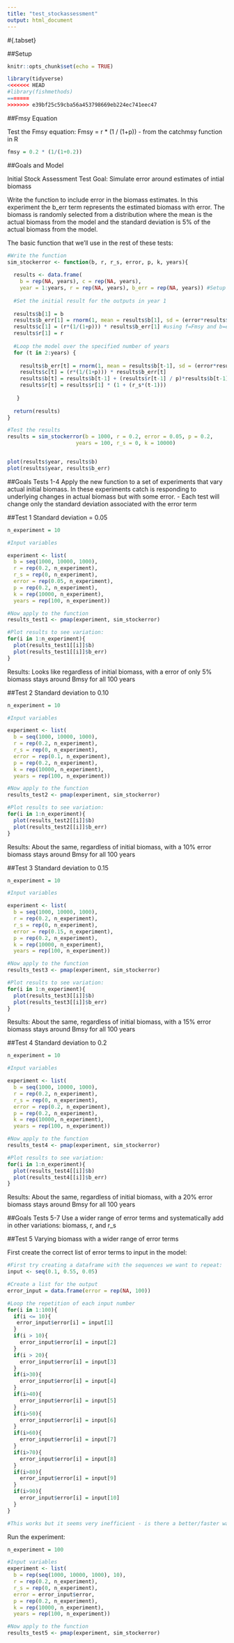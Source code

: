 ```yaml
---
title: "test_stockassessment"
output: html_document
---
```


#{.tabset}

##Setup
```r
knitr::opts_chunk$set(echo = TRUE)
```


```r
library(tidyverse)
<<<<<<< HEAD
#library(fishmethods)
=======
>>>>>>> e39bf25c59cba56a453798669eb224ec741eec47
```

##Fmsy Equation

Test the Fmsy equation:
Fmsy = r * (1 / (1+p)) - from the catchmsy function in R
```r

fmsy = 0.2 * (1/(1+0.2))

```


##Goals and Model

Initial Stock Assessment Test
Goal: Simulate error around estimates of intial biomass 

Write the function to include error in the biomass estimates. In this experiment the b_err term represents the estimated biomass with error. The biomass is randomly selected from a distribution where the mean is the actual biomass from the model and the standard deviation is 5% of the actual biomass from the model. 

The basic function that we'll use in the rest of these tests:
```r
#Write the function
sim_stockerror <- function(b, r, r_s, error, p, k, years){
  
  results <- data.frame(
    b = rep(NA, years), c = rep(NA, years), 
    year = 1:years, r = rep(NA, years), b_err = rep(NA, years)) #Setup the results dataframe 
  
  #Set the initial result for the outputs in year 1
   
  results$b[1] = b
  results$b_err[1] = rnorm(1, mean = results$b[1], sd = (error*results$b[1])) #simulate error in assessment
  results$c[1] = (r*(1/(1+p))) * results$b_err[1] #using f=Fmsy and b=estimate from initial stock assessment
  results$r[1] = r
  
  #Loop the model over the specified number of years
  for (t in 2:years) {
    
    results$b_err[t] = rnorm(1, mean = results$b[t-1], sd = (error*results$b[t-1]))
    results$c[t] = (r*(1/(1+p))) * results$b_err[t]
    results$b[t] = results$b[t-1] + (results$r[t-1] / p)*results$b[t-1]*(1 - ((results$b[t-1]/k) ^ p))-results$c[t]
    results$r[t] = results$r[1] * (1 + (r_s*(t-1))) 
    
   } 
  
  return(results)
}

#Test the results
results = sim_stockerror(b = 1000, r = 0.2, error = 0.05, p = 0.2,
                      years = 100, r_s = 0, k = 10000) 


plot(results$year, results$b)
plot(results$year, results$b_err)
```

##Goals Tests 1-4
Apply the new function to a set of experiments that vary actual initial biomass. In these experiments catch is responding to underlying changes in actual biomass but with some error.
 - Each test will change only the standard deviation associated with the error term

##Test 1
Standard deviation = 0.05
```r

n_experiment = 10 

#Input variables

experiment <- list(
  b = seq(1000, 10000, 1000),
  r = rep(0.2, n_experiment),
  r_s = rep(0, n_experiment),
  error = rep(0.05, n_experiment),
  p = rep(0.2, n_experiment),
  k = rep(10000, n_experiment),
  years = rep(100, n_experiment))

#Now apply to the function
results_test1 <- pmap(experiment, sim_stockerror)

#Plot results to see variation:
for(i in 1:n_experiment){
  plot(results_test1[[i]]$b)
  plot(results_test1[[i]]$b_err)
}

```
Results: Looks like regardless of initial biomass, with a error of only 5% biomass stays around Bmsy for all 100 years 

##Test 2
Standard deviation to 0.10
```r

n_experiment = 10 

#Input variables

experiment <- list(
  b = seq(1000, 10000, 1000),
  r = rep(0.2, n_experiment),
  r_s = rep(0, n_experiment),
  error = rep(0.1, n_experiment),
  p = rep(0.2, n_experiment),
  k = rep(10000, n_experiment),
  years = rep(100, n_experiment))

#Now apply to the function
results_test2 <- pmap(experiment, sim_stockerror)

#Plot results to see variation:
for(i in 1:n_experiment){
  plot(results_test2[[i]]$b)
  plot(results_test2[[i]]$b_err)
}

```
Results: About the same, regardless of initial biomass, with a 10% error biomass stays around Bmsy for all 100 years

##Test 3
Standard deviation to 0.15
```r

n_experiment = 10 

#Input variables

experiment <- list(
  b = seq(1000, 10000, 1000),
  r = rep(0.2, n_experiment),
  r_s = rep(0, n_experiment),
  error = rep(0.15, n_experiment),
  p = rep(0.2, n_experiment),
  k = rep(10000, n_experiment),
  years = rep(100, n_experiment))

#Now apply to the function
results_test3 <- pmap(experiment, sim_stockerror)

#Plot results to see variation:
for(i in 1:n_experiment){
  plot(results_test3[[i]]$b)
  plot(results_test3[[i]]$b_err)
}

```
Results: About the same, regardless of initial biomass, with a 15% error biomass stays around Bmsy for all 100 years

##Test 4
Standard deviation to 0.2
```r

n_experiment = 10 

#Input variables

experiment <- list(
  b = seq(1000, 10000, 1000),
  r = rep(0.2, n_experiment),
  r_s = rep(0, n_experiment),
  error = rep(0.2, n_experiment),
  p = rep(0.2, n_experiment),
  k = rep(10000, n_experiment),
  years = rep(100, n_experiment))

#Now apply to the function
results_test4 <- pmap(experiment, sim_stockerror)

#Plot results to see variation:
for(i in 1:n_experiment){
  plot(results_test4[[i]]$b)
  plot(results_test4[[i]]$b_err)
}

```
Results: About the same, regardless of initial biomass, with a 20% error biomass stays around Bmsy for all 100 years


##Goals Tests 5-7 
Use a wider range of error terms and systematically add in other variations: biomass, r, and r_s

##Test 5
Varying biomass with a wider range of error terms

First create the correct list of error terms to input in the model:
```r
#First try creating a dataframe with the sequences we want to repeat:
input <- seq(0.1, 0.55, 0.05)

#Create a list for the output
error_input = data.frame(error = rep(NA, 100))

#Loop the repetition of each input number
for(i in 1:100){
  if(i <= 10){
   error_input$error[i] = input[1] 
  } 
  if(i > 10){
    error_input$error[i] = input[2]
  }
  if(i > 20){
    error_input$error[i] = input[3]
  }
  if(i>30){
    error_input$error[i] = input[4]
  }
  if(i>40){
    error_input$error[i] = input[5]
  }
  if(i>50){
    error_input$error[i] = input[6]
  }
  if(i>60){
    error_input$error[i] = input[7]
  }
  if(i>70){
    error_input$error[i] = input[8]
  }
  if(i>80){
    error_input$error[i] = input[9]
  }
  if(i>90){
    error_input$error[i] = input[10]
  }
}

#This works but it seems very inefficient - is there a better/faster way to get this result?
```


Run the experiment:
```r

n_experiment = 100 

#Input variables
experiment <- list(
  b = rep(seq(1000, 10000, 1000), 10),
  r = rep(0.2, n_experiment),
  r_s = rep(0, n_experiment),
  error = error_input$error,
  p = rep(0.2, n_experiment),
  k = rep(10000, n_experiment),
  years = rep(100, n_experiment))

#Now apply to the function
results_test5 <- pmap(experiment, sim_stockerror)

```










































